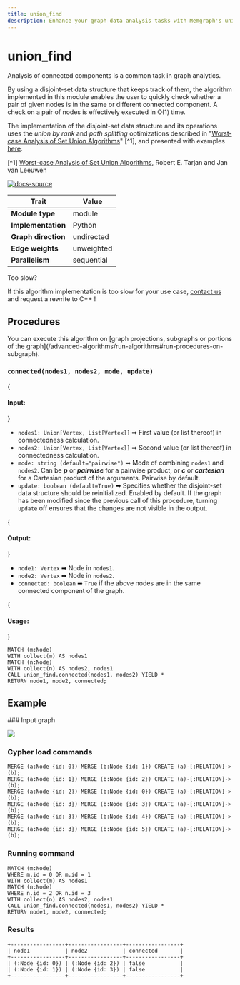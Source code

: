 ```yaml
---
title: union_find
description: Enhance your graph data analysis tasks with Memgraph's union_find algorithm, which performs efficient set operations on disjoint sets. Access comprehensive documentation for more information on how to optimize data analysis tasks. 
---
```



# union_find



Analysis of connected components is a common task in graph analytics.

By using a disjoint-set data structure that keeps track of them, the algorithm implemented in this module enables the user to quickly check whether a pair of given nodes is in the same or different connected component.
A check on a pair of nodes is effectively executed in O(1) time.

The implementation of the disjoint-set data structure and its operations uses the *union by rank* and *path splitting* optimizations described in "[Worst-case Analysis of Set Union Algorithms](https://dl.acm.org/doi/10.1145/62.2160)" [^1], and presented with examples [here](https://www.cs.princeton.edu/~rs/AlgsDS07/01UnionFind.pdf).

[^1] [Worst-case Analysis of Set Union Algorithms](https://dl.acm.org/doi/10.1145/62.2160), Robert E. Tarjan and Jan van Leeuwen

[![docs-source](https://img.shields.io/badge/source-union_find-FB6E00?logo=github&style=for-the-badge)](https://github.com/memgraph/mage/blob/main/python/union_find.py)

| Trait               | Value                                                 |
| ------------------- | ----------------------------------------------------- |
| **Module type**     | module     |
| **Implementation**  | Python     |
| **Graph direction** | undirected |
| **Edge weights**    | unweighted |
| **Parallelism**     | sequential |

<Callout type="info"> 

Too slow?

If this algorithm implementation is too slow for your use case, [contact us](mailto:tech@memgraph.com) and request a rewrite to C++ !

</Callout>

## Procedures

<Callout type="info">
You can execute this algorithm on [graph projections, subgraphs or portions of the graph](/advanced-algorithms/run-algorithms#run-procedures-on-subgraph).
</Callout>

### `connected(nodes1, nodes2, mode, update)`

{<h4> Input: </h4>}

* `nodes1: Union[Vertex, List[Vertex]]` ➡ First value (or list thereof) in connectedness calculation.
* `nodes2: Union[Vertex, List[Vertex]]` ➡ Second value (or list thereof) in connectedness calculation.
* `mode: string (default="pairwise")` ➡ Mode of combining `nodes1` and `nodes2`. Can be ***p*** or ***pairwise*** for a pairwise product, or ***c*** or ***cartesian*** for a Cartesian product of the arguments. Pairwise by default.
* `update: boolean (default=True)` ➡ Specifies whether the disjoint-set data structure should be reinitialized. Enabled by default. If the graph has been modified since the previous call of this procedure, turning `update` off ensures that the changes are not visible in the output.

{<h4> Output: </h4>}

* `node1: Vertex` ➡ Node in `nodes1`.
* `node2: Vertex` ➡ Node in `nodes2`.
* `connected: boolean` ➡ `True` if the above nodes are in the same connected component of the graph.

{<h4> Usage: </h4>}
```cypher
MATCH (m:Node)
WITH collect(m) AS nodes1
MATCH (n:Node)
WITH collect(n) AS nodes2, nodes1
CALL union_find.connected(nodes1, nodes2) YIELD *
RETURN node1, node2, connected;
```

## Example

<Steps>
### Input graph

![](/pages/advanced-algorithms/available-algorithms/union_find/union-find-1.png)

### Cypher load commands

```cypher
MERGE (a:Node {id: 0}) MERGE (b:Node {id: 1}) CREATE (a)-[:RELATION]->(b);
MERGE (a:Node {id: 1}) MERGE (b:Node {id: 2}) CREATE (a)-[:RELATION]->(b);
MERGE (a:Node {id: 2}) MERGE (b:Node {id: 0}) CREATE (a)-[:RELATION]->(b);
MERGE (a:Node {id: 3}) MERGE (b:Node {id: 3}) CREATE (a)-[:RELATION]->(b);
MERGE (a:Node {id: 3}) MERGE (b:Node {id: 4}) CREATE (a)-[:RELATION]->(b);
MERGE (a:Node {id: 3}) MERGE (b:Node {id: 5}) CREATE (a)-[:RELATION]->(b);
```

### Running command

```cypher
MATCH (m:Node)
WHERE m.id = 0 OR m.id = 1
WITH collect(m) AS nodes1
MATCH (n:Node)
WHERE n.id = 2 OR n.id = 3
WITH collect(n) AS nodes2, nodes1
CALL union_find.connected(nodes1, nodes2) YIELD *
RETURN node1, node2, connected;
```

### Results

```plaintext
+-----------------+-----------------+-----------------+
| node1           | node2           | connected       |
+-----------------+-----------------+-----------------+
| (:Node {id: 0}) | (:Node {id: 2}) | false           |
| (:Node {id: 1}) | (:Node {id: 3}) | false           |
+-----------------+-----------------+-----------------+
```
</Steps>
